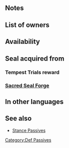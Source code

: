 {{Passive
|type=A
|exclusive=0
|1name=Distant Def 1
|1tagid=SID_遠距離防御1
|1promotionRarity=4
|1promotionTier=1
|1required=-
|1effect=If foe initiates combat and uses bow, dagger, magic, or staff, grants Def/Res+2 during combat.
|1cost=60
|2name=Distant Def 2
|2tagid=SID_遠距離防御2
|2promotionRarity=5
|2promotionTier=1
|2effect=If foe initiates combat and uses bow, dagger, magic, or staff, grants Def/Res+4 during combat.
|2cost=120
|3name=Distant Def 3
|3tagid=SID_遠距離防御3
|3effect=If foe initiates combat and uses bow, dagger, magic, or staff, grants Def/Res+6 during combat.
|3cost=240
|3next=-
|4name=Distant Def 4
|4tagid=SID_遠距離防御4
|4effect=If foe initiates combat and uses bow, dagger, magic, or staff, grants Def/Res+8 and neutralizes foe's bonuses (from skills like Fortify, Rally, etc.) during combat.
|4cost=300
|canUseWeapon={{WeaponList|all}}
|canUseMove={{MoveList|all}}
|properties1=random_all
|properties2=random_all
|properties3=random_all
|properties4=random_owner
}}
==Notes==
{{IfFoeInitiates}}
{{Combat boosts}}
{{Bonus neutralization|name=Distant Def 4}}
==List of owners==
{{Skill Hero List}}
==Availability==
{{PassiveFocusList}}
{{PassiveDistributionList}}
{{PassiveCombatManualList}}
==Seal acquired from==
===Tempest Trials reward===
{{Tempest Trials seal reward}}
===[[Sacred Seal Forge]]===
{{SealCosts
|seals=Distant Def 1;Distant Def 2;Distant Def 3
|badgeColor=Azure
|costs1=20;100;40
|costs2=60;200;50
|costs3=400;1000;100
}}
==In other languages==
{{OtherLanguages
|japanese=遠距離防御
|german=Fernver.
|spanishEU=Def a distancia
|spanishLA=Def. a distancia
|french=Déf à distance
|italian=Difesa distante
|chineseTW=遠距離防禦
|portuguese=Def. distante
}}
==See also==
{{See also skills|cond=Description LIKE '%if foe%uses%grants Def/Res+%during combat%'|columns=3}}
* [[Stance Passives]]
{{Seals Navbox}}
{{Passives Navbox|A}}
[[Category:Def Passives]]